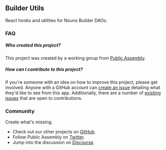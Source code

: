 ## Builder Utils

React hooks and utilities for Nouns Builder DAOs.

### FAQ

##### Who created this project?

This project was created by a working group from [Public Assembly](https://twitter.com/pblcasmbly).

##### How can I contribute to this project?

If you're someone with an idea on how to improve this project, please get involved. Anyone with a GitHub account can [create an issue](https://github.com/public-assembly/flexible/issues/new) detailing what they'd like to see from this app. Additionally, there are a number of [existing issues](https://github.com/public-assembly/flexible/issues) that are open to contributions.

### Community

Create what's missing.

- Check out our other projects on [GitHub](https://github.com/orgs/public-assembly/repositories).
- Follow Public Assembly on [Twitter](https://twitter.com/pblcasmbly).
- Jump into the discussion on [Discourse](https://forum.public---assembly.com/).
